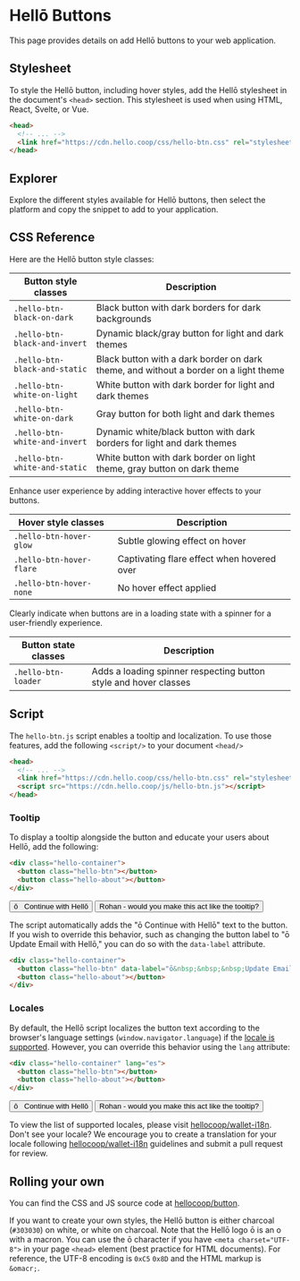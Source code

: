 
# Hellō Buttons

This page provides details on add Hellō buttons to your web application. 

## Stylesheet

To style the Hellō button, including hover styles, add the Hellō stylesheet in the document's `<head>` section. This stylesheet is used when using HTML, React, Svelte, or Vue.

```html {3}
<head>
  <!-- ... -->
  <link href="https://cdn.hello.coop/css/hello-btn.css" rel="stylesheet"/>
</head>
```

## Explorer

Explore the different styles available for Hellō buttons, then select the platform and copy the snippet to add to your application.

<ButtonExplorer/>

## CSS Reference

Here are the Hellō button style classes:

| Button style classes           | Description                                             | 
| ------------------------------ | ------------------------------------------------------- | 
| `.hello-btn-black-on-dark`<span className="w-64 block"/>    | Black button with dark borders for dark backgrounds| 
| `.hello-btn-black-and-invert`  | Dynamic black/gray button for light and dark themes|
| `.hello-btn-black-and-static`  | Black button with a dark border on dark theme, and without a border on a light theme          |
| `.hello-btn-white-on-light`    | White button with dark border for light and dark themes |
| `.hello-btn-white-on-dark`     | Gray button for both light and dark themes              |
| `.hello-btn-white-and-invert`  | Dynamic white/black button with dark borders for light and dark themes |
| `.hello-btn-white-and-static`  | White button with dark border on light theme, gray button on dark theme  |

Enhance user experience by adding interactive hover effects to your buttons.

| Hover style classes     | Description                                    |
| ----------------------- | ---------------------------------------------- |
| `.hello-btn-hover-glow` | Subtle glowing effect on hover         |
| `.hello-btn-hover-flare`| Captivating flare effect when hovered over |
| `.hello-btn-hover-none` | No hover effect applied                        |

Clearly indicate when buttons are in a loading state with a spinner for a user-friendly experience.

| Button state classes    | Description                                    |
| ----------------------- | ---------------------------------------------- |
| `.hello-btn-loader`     | Adds a loading spinner respecting button style and hover classes         |

## Script

The `hello-btn.js` script enables a tooltip and localization. To use those features, add the following `<script/>` to your document `<head/>`

```html {4}
<head>
  <!-- ... -->
  <link href="https://cdn.hello.coop/css/hello-btn.css" rel="stylesheet"/>
  <script src="https://cdn.hello.coop/js/hello-btn.js"></script>
</head>
```

### Tooltip

To display a tooltip alongside the button and educate your users about Hellō, add the following:

```html {3}
<div class="hello-container">
  <button class="hello-btn"></button>
  <button class="hello-about"></button>
</div>
```
<div class="hello-container">
  <button className="hello-btn">ō&nbsp;&nbsp;&nbsp;Continue with Hellō</button>
  <button className="hello-about">Rohan - would  you make this act like the tooltip?</button>
</div>

The script automatically adds the "ō Continue with Hellō" text to the button. If you wish to override this behavior, such as changing the button label to "ō Update Email with Hellō," you can do so with the `data-label` attribute.

```html /data-label/
<div class="hello-container">
  <button class="hello-btn" data-label="ō&nbsp;&nbsp;&nbsp;Update Email with Hellō"></button>
  <button class="hello-about"></button>
</div>
```

### Locales

By default, the Hellō script localizes the button text according to the browser's language settings (`window.navigator.language`) if the [locale is supported](https://github.com/hellocoop/wallet-i18n). However, you can override this behavior using the `lang` attribute:

```html /lang/
<div class="hello-container" lang="es">
  <button class="hello-btn"></button>
  <button class="hello-about"></button>
</div>
```

<div class="hello-container">
  <button className="hello-btn" lang="es">ō&nbsp;&nbsp;&nbsp;Continue with Hellō</button>
  <button className="hello-about">Rohan - would you make this act like the tooltip?</button>
</div>

To view the list of supported locales, please visit [hellocoop/wallet-i18n](https://github.com/hellocoop/wallet-i18n).  
Don't see your locale? We encourage you to create a translation for your locale following [hellocoop/wallet-i18n](https://github.com/hellocoop/wallet-i18n) guidelines and submit a pull request for review.

## Rolling your own

You can find the CSS and JS source code at [hellocoop/button](https://github.com/hellocoop/button).

If you want to create your own styles, the Hellō button is either charcoal (`#303030`) on white, or white on charcoal. Note that the Hellō logo ō is an o with a macron. You can use the ō character if you have `<meta charset="UTF-8">` in your page `<head>` element (best practice for HTML documents). For reference, the UTF-8 encoding is `0xC5` `0x8D` and the HTML markup is `&omacr;`.